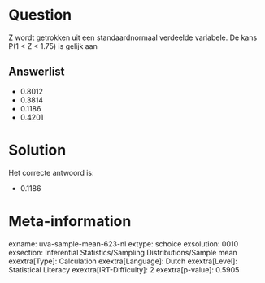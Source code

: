 Question
========

Z wordt getrokken uit een standaardnormaal verdeelde variabele. De kans
P(1 \< Z \< 1.75) is gelijk aan

Answerlist
----------

* 0.8012
* 0.3814
* 0.1186
* 0.4201

Solution
========

Het correcte antwoord is: 

* 0.1186

Meta-information
================
exname: uva-sample-mean-623-nl
extype: schoice
exsolution: 0010
exsection: Inferential Statistics/Sampling Distributions/Sample mean
exextra[Type]: Calculation
exextra[Language]: Dutch
exextra[Level]: Statistical Literacy
exextra[IRT-Difficulty]: 2
exextra[p-value]: 0.5905
